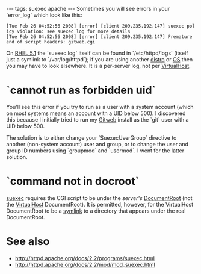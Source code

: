 ---
tags: suexec apache
---
Sometimes you will see errors in your `error_log` which look like this:

 [Tue Feb 26 04:52:56 2008] [error] [client 209.235.192.147] suexec policy violation: see suexec log for more details
 [Tue Feb 26 04:52:56 2008] [error] [client 209.235.192.147] Premature end of script headers: gitweb.cgi

On [[RHEL 5.1]] the `suexec.log` itself can be found in `/etc/httpd/logs` (itself just a symlink to `/var/log/httpd`); if you are using another [[distro]] or [[OS]] then you may have to look elsewhere. It is a per-server log, not per [[VirtualHost]].

= `cannot run as forbidden uid` =

You'll see this error if you try to run as a user with a system account (which on most systems means an account with a [[UID]] below 500). I discovered this because I initially tried to run my [[Gitweb]] install as the `git` user with a UID below 500.

The solution is to either change your `SuexecUserGroup` directive to another (non-system account) user and group, or to change the user and group ID numbers using `groupmod` and `usermod`. I went for the latter solution.

= `command not in docroot` =

[[suexec]] requires the CGI script to be under the ''server's'' [[DocumentRoot]] (not the [[VirtualHost]] DocumentRoot). It is permitted, however, for the VirtualHost DocumentRoot to be a [[symlink]] to a directory that appears under the real DocumentRoot.

= See also =

* http://httpd.apache.org/docs/2.2/programs/suexec.html
* http://httpd.apache.org/docs/2.2/mod/mod_suexec.html
